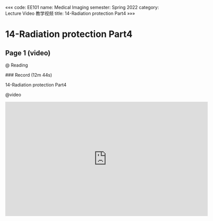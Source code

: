 «««
code: EE101
name: Medical Imaging
semester: Spring 2022
category: Lecture Video 教学视频
title: 14-Radiation protection Part4
»»»

# 14-Radiation protection Part4

## Page 1 (video)

@ Reading

<div class="markdown-body">
### Record (12m 44s)

14-Radiation protection Part4
</div>

@video

<iframe src="https://sbbrisk.com/e/m6xezh6opedi.html" frameborder=0 marginwidth=0 marginheight=0 scrolling=no width=640 height=360 allowfullscreen></iframe>
